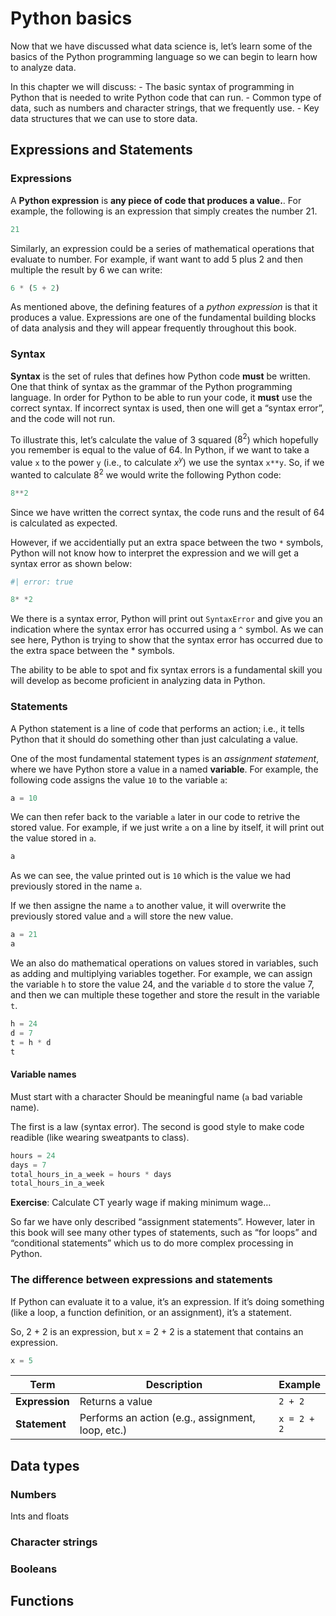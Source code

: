 # Python basics

Now that we have discussed what data science is, let's learn some of the basics of the Python programming language so we can begin to learn how to analyze data.

In this chapter we will discuss:
- The basic syntax of programming in Python that is needed to write Python code that can run.
- Common type of data, such as numbers and character strings, that we frequently use.
- Key data structures that we can use to store data. 



## Expressions and Statements


### Expressions

A **Python expression** is **any piece of code that produces a value.**. For example, the following is an expression that simply creates the number 21.

```python
21
```

Similarly, an expression could be a series of mathematical operations that evaluate to number. For example, if want want to add 5 plus 2 and then multiple the result by 6 we can write:  

```python

6 * (5 + 2) 

```

As mentioned above, the defining features of a *python expression* is that it produces a value. Expressions are one of the fundamental building blocks of data analysis and they will appear frequently throughout this book. 


### Syntax 

**Syntax** is the set of rules that defines how Python code **must** be written. One that think of syntax as the grammar of the Python programming language. In order for Python to be able to run your code, it **must** use the correct syntax. If incorrect syntax is used, then one will get a "syntax error", and the code will not run. 

To illustrate this, let's calculate the value of 3 squared ($8^2$) which hopefully you remember is equal to the value of 64. In Python, if we want to take a value `x` to the power `y` (i.e., to calculate $x^y$) we use the syntax `x**y`. So, if we wanted to calculate $8^2$ we would write the following Python code: 

```python

8**2

```

Since we have written the correct syntax, the code runs and the result of 64 is calculated as expected. 

However, if we accidentially put an extra space between the two `*` symbols, Python will not know how to interpret the expression and we will get a syntax error as shown below:

```python
#| error: true

8* *2

```

We there is a syntax error, Python will print out `SyntaxError` and give you an indication where the syntax error has occurred using a `^` symbol. As we can see here, Python is trying to show that the syntax error has occurred due to the extra space between the * symbols. 

The ability to be able to spot and fix syntax errors is a fundamental skill you will develop as become proficient in analyzing data in Python. 



### Statements

A Python statement is a line of code that performs an action; i.e., it tells Python that it should do something other than just calculating a value. 

One of the most fundamental statement types is an *assignment statement*, where we have Python store a value in a named **variable**. For example, the following code assigns the value `10` to the variable `a`:

```python

a = 10

```

We can then refer back to the variable `a` later in our code to retrive the stored value. For example, if we just write `a` on a line by itself, it will print out the value stored in `a`. 

```python
a
```

As we can see, the value printed out is `10` which is the value we had previously stored in the name `a`. 

If we then assigne the name `a` to another value, it will overwrite the previously stored value and `a` will store the new value.

```python
a = 21
a
```

We an also do mathematical operations on values stored in variables, such as adding and multiplying variables together. For example, we can assign the variable `h` to store the value 24, and the variable `d` to store the value 7, and then we can multiple these together and store the result in the variable `t`.

```python
h = 24
d = 7
t = h * d
t
```



#### Variable names

Must start with a character
Should be meaningful name (`a` bad variable name). 

The first is a law (syntax error). The second is good style to make code readible (like wearing sweatpants to class). 

```python
hours = 24
days = 7
total_hours_in_a_week = hours * days
total_hours_in_a_week
```

**Exercise**: Calculate CT yearly wage if making minimum wage...



So far we have only described "assignment statements". However, later in this book will see many other types of statements, such as "for loops" and "conditional statements" which us to do more complex processing in Python. 



### The difference between expressions and statements



If Python can evaluate it to a value, it's an expression. If it's doing something (like a loop, a function definition, or an assignment), it's a statement.

So, 2 + 2 is an expression, but x = 2 + 2 is a statement that contains an expression.

```python
x = 5

```


| Term           | Description                                       | Example     |
| -------------- | ------------------------------------------------- | ----------- |
| **Expression** | Returns a value                                   | `2 + 2`     |
| **Statement**  | Performs an action (e.g., assignment, loop, etc.) | `x = 2 + 2` |







## Data types


### Numbers

Ints and floats


### Character strings



### Booleans



## Functions




